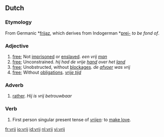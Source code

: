 ==Dutch==

===Etymology===
From Germanic *[[frijaz]], which derives from Indogerman *[[prei-]] ''to be fond of''.

===Adjective===
# [[free]]; Not [[imprisoned]] or [[enslaved]]. ''een vrij [[man]]''
# [[free]]; Unconstrained. ''hij had de vrije [[hand]] over het [[land]]''
# [[free]]; Unobstructed, without [[blockage|blockages]]. ''de [[afvoer]] was vrij''
# [[free]]; Without [[obligation]]s. ''[[vrije tijd]]''

===Adverb===
# [[rather]]. ''Hij is vrij betrouwbaar''

===Verb===
# First person singular present tense of ''[[vrijen]]:'' to [[make love]].

[[fr:vrij]]
[[io:vrij]]
[[id:vrij]]
[[nl:vrij]]
[[vi:vrij]]
